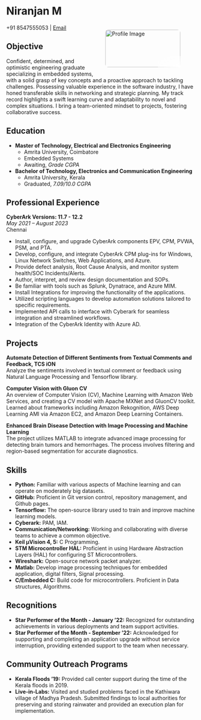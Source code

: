# Niranjan M

<figure class="image" style="float: right; margin-left: 20px; margin-bottom: 20px; width: 200px; height: 100px; position: relative; overflow: hidden;">
  <img src="image.jpg" alt="Profile Image" style="width: 100%; height: 100%; object-fit: cover; border-radius: 8px;">
  <div class="fade-overlay" style="position: absolute; bottom: 0; right: 0; width: 30%; height: 30%; background: linear-gradient(to bottom right, transparent, white);"></div>
</figure>

+91 8547555053 \| [Email](mailto:mangotriniranjan01@outlook.com)


## Objective

Confident, determined, and optimistic engineering graduate specializing in embedded systems, with a solid grasp of key concepts and a proactive approach to tackling challenges. Possessing valuable experience in the software industry, I have honed transferable skills in networking and strategic planning. My track record highlights a swift learning curve and adaptability to novel and complex situations. I bring a team-oriented mindset to projects, fostering collaborative success.

## Education

-   **Master of Technology, Electrical and Electronics Engineering**
    -   Amrita University, Coimbatore
    -   Embedded Systems
    -   Awaiting, *Grade CGPA*
-   **Bachelor of Technology, Electronics and Communication Engineering**
    -   Amrita University, Kerala
    -   Graduated, *7.09/10.0 CGPA*

## Professional Experience

**CyberArk Versions: 11.7 - 12.2**\
*May 2021 -- August 2023*\
Chennai

-   Install, configure, and upgrade CyberArk components EPV, CPM, PVWA, PSM, and PTA.
-   Develop, configure, and integrate CyberArk CPM plug-ins for Windows, Linux Network Switches, Web Applications, and Azure.
-   Provide defect analysis, Root Cause Analysis, and monitor system health/SOC Incidents/Alerts.
-   Author, interpret, and review design documentation and SOPs.
-   Be familiar with tools such as Splunk, Dynatrace, and Azure MIM.
-   Install Integrations for improving the functionality of the applications.
-   Utilized scripting languages to develop automation solutions tailored to specific requirements.
-   Implemented API calls to interface with Cyberark for seamless integration and streamlined workflows.
-   Integration of the CyberArk Identity with Azure AD.

## Projects

**Automate Detection of Different Sentiments from Textual Comments and Feedback, TCS iON**\
Analyze the sentiments involved in textual comment or feedback using Natural Language Processing and Tensorflow library.

**Computer Vision with Gluon CV**\
An overview of Computer Vision (CV), Machine Learning with Amazon Web Services, and creating a CV model with Apache MXNet and GluonCV toolkit. Learned about frameworks including Amazon Rekognition, AWS Deep Learning AMI via Amazon EC2, and Amazon Deep Learning Containers.

**Enhanced Brain Disease Detection with Image Processing and Machine Learning**\
The project utilizes MATLAB to integrate advanced image processing for detecting brain tumors and hemorrhages. The process involves filtering and region-based segmentation for accurate diagnostics.

## Skills

-   **Python:** Familiar with various aspects of Machine learning and can operate on moderately big datasets.
-   **GitHub:** Proficient in Git version control, repository management, and Github pages.
-   **Tensorflow:** The open-source library used to train and improve machine learning models.
-   **Cyberark:** PAM, IAM.
-   **Communication/Networking:** Working and collaborating with diverse teams to achieve a common objective.
-   **Keil µVision 4, 5:** C Programming.
-   **STM Microcontroller HAL:** Proficient in using Hardware Abstraction Layers (HAL) for configuring ST Microcontrollers.
-   **Wireshark:** Open-source network packet analyzer.
-   **Matlab:** Develop image processing techniques for embedded application, digital filters, Signal processing.
-   **C/Embedded C:** Build code for microcontrollers. Proficient in Data structures, Algorithms.

## Recognitions

-   **Star Performer of the Month - January '22:** Recognized for outstanding achievements in various deployments and team support activities.
-   **Star Performer of the Month - September '22:** Acknowledged for supporting and completing an application upgrade without service interruption, providing extended support to the team when necessary.

## Community Outreach Programs

-   **Kerala Floods '19:** Provided call center support during the time of the Kerala floods in 2019.
-   **Live-in-Labs:** Visited and studied problems faced in the Kathiwara village of Madhya Pradesh. Submitted findings to local authorities for preserving and storing rainwater and provided an execution plan for implementation.
